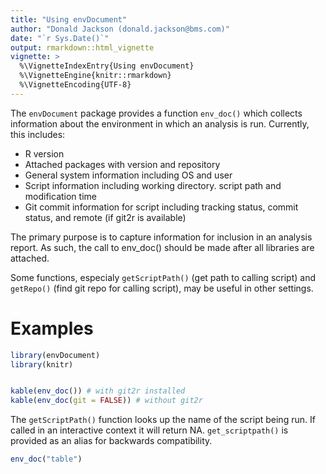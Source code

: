 ```yaml
---
title: "Using envDocument"
author: "Donald Jackson (donald.jackson@bms.com)"
date: "`r Sys.Date()`"
output: rmarkdown::html_vignette
vignette: >
  %\VignetteIndexEntry{Using envDocument}
  %\VignetteEngine{knitr::rmarkdown}
  %\VignetteEncoding{UTF-8}
---
```


The `envDocument` package provides a function `env_doc()` which collects information about the environment in which an analysis is run.  Currently, this includes:

+ R version
+ Attached packages with version and repository
+ General system information including OS and user
+ Script information including working directory. script path and modification time
+ Git commit information for script including tracking status, commit status, and remote (if git2r is available)

The primary purpose is to capture information for inclusion in an analysis report.  As such, the call to env_doc() should be made after all libraries are attached.



Some functions, especialy `getScriptPath()` (get path to calling script) and `getRepo()` (find git repo for calling script), may be useful in other settings.

# Examples

```r
library(envDocument) 
library(knitr)


kable(env_doc()) # with git2r installed
kable(env_doc(git = FALSE)) # without git2r
```

The `getScriptPath()` function looks up the name of the script being run.  If called in an interactive context it will return NA.  `get_scriptpath()` is provided as an alias for backwards compatibility.


```r
env_doc("table")
```

